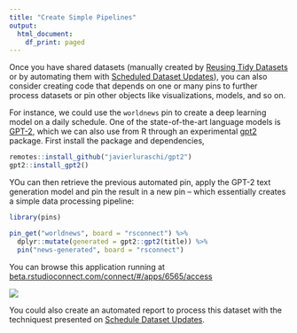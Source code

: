 ```yaml
---
title: "Create Simple Pipelines"
output:
  html_document:
    df_print: paged
---
```


Once you have shared datasets (manually created by [Reusing Tidy Datasets](reuse-tidy-datasets.htm) or by automating them with [Scheduled Dataset Updates](schedule-dataset-updates.html)), you can also consider creating code that depends on one or many pins to further process datasets or pin other objects like visualizations, models, and so on.

For instance, we could use the `worldnews` pin to create a deep learning model on a daily schedule. One of the state-of-the-art language models is [GPT-2](https://openai.com/blog/better-language-models/), which we can also use from R through an experimental [gpt2](https://github.com/javierluraschi/gpt2/) package. First install the package and dependencies,

```r
remotes::install_github("javierluraschi/gpt2")
gpt2::install_gpt2()
```

YOu can then retrieve the previous automated pin, apply the GPT-2 text generation model and pin the result in a new pin -- which essentially creates a simple data processing pipeline:

```r
library(pins)

pin_get("worldnews", board = "rsconnect") %>%
  dplyr::mutate(generated = gpt2::gpt2(title)) %>%
  pin("news-generated", board = "rsconnect")
```

You can browse this application running at [beta.rstudioconnect.com/connect/#/apps/6565/access](https://beta.rstudioconnect.com/connect/#/apps/6565/access)

[![](images/create-pipelines-rsconnect.png)](https://beta.rstudioconnect.com/connect/#/apps/6565/access)

You could also create an automated report to process this dataset with the techniquest presented on [Schedule Dataset Updates](schedule-dataset-updates.html).
